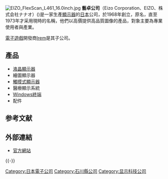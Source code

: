 {{NoteTA|G1=IT}}
{{Infobox_Company
|company_name  = Eizo Corporation<br />株式会社ナナオ<br />藝卓公司
|company_logo  = EIZO Logo.svg
|company_type  = [[上市公司|公開]]
|foundation    = 1968年3月
|location      = [[日本|日本]]
|key_people    = 實盛祥隆
|industry      = [[電腦|電腦]]
|products      = [[顯示器|顯示器]]
|revenue       = {{profit}} 678億[[日元|日元]]（2012年）
|operating_income =
|net_income    =
|num_employees = 1,637人
|parent        =
|subsid        = [[Irem|Irem]]
|homepage      = [http://www.eizo.com/ www.eizo.com]
}}
[[File:EIZO_FlexScan_L461_16.0inch.jpg|thumb]]
'''藝卓公司'''（Eizo Corporation、EIZO、株式会社ナナオ）({{tyo|6737}})是一家生產[[顯示器|顯示器]]的[[日本|日本]]公司，於1968年創立，原名'''{{lang|ja|羽咋電機株式会社}}'''，直至1973年才采用現時的名稱，他們以高價提供高品質圖像的產品，對象主要為專業使用者與產業。

[[電子遊戲|電子遊戲]]開發商[[Irem|Irem]]是其子公司。

== 產品 ==
*[[薄膜電晶體液晶顯示器|液晶顯示器]]
*繪圖顯示器
*[[觸摸屏|觸摸式顯示器]]
*醫療顯示系統
*[[Windows終端|Windows終端]]
*配件

== 参考文献 ==
{{Reflist}}

== 外部連結 ==
* [http://www.eizo.com/ 官方網站] {{Wayback|url=http://www.eizo.com/ |date=20111128051801 }}

{{-}}
{{Electronics industry in Japan}}
{{DEFAULTSORT:Eizo}}
[[Category:日本電子公司|Category:日本電子公司]]
[[Category:石川縣公司|Category:石川縣公司]]
[[Category:显示科技公司|Category:显示科技公司]]